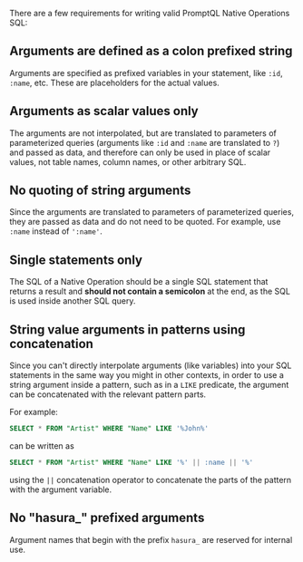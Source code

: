 There are a few requirements for writing valid PromptQL Native Operations SQL:

## Arguments are defined as a colon prefixed string

Arguments are specified as prefixed variables in your statement, like `:id`, `:name`, etc. These are placeholders for
the actual values.

## Arguments as scalar values only

The arguments are not interpolated, but are translated to parameters of parameterized queries (arguments like `:id` and
`:name` are translated to `?`) and passed as data, and therefore can only be used in place of scalar values, not table
names, column names, or other arbitrary SQL.

## No quoting of string arguments

Since the arguments are translated to parameters of parameterized queries, they are passed as data and do not need to be
quoted. For example, use `:name` instead of `':name'`.

## Single statements only

The SQL of a Native Operation should be a single SQL statement that returns a result and **should not contain a
semicolon** at the end, as the SQL is used inside another SQL query.

## String value arguments in patterns using concatenation

Since you can't directly interpolate arguments (like variables) into your SQL statements in the same way you might in
other contexts, in order to use a string argument inside a pattern, such as in a `LIKE` predicate, the argument can be
concatenated with the relevant pattern parts.

For example:

```sql
SELECT * FROM "Artist" WHERE "Name" LIKE '%John%'
```

can be written as

```sql
SELECT * FROM "Artist" WHERE "Name" LIKE '%' || :name || '%'
```

using the `||` concatenation operator to concatenate the parts of the pattern with the argument variable.

## No "hasura\_" prefixed arguments

Argument names that begin with the prefix `hasura_` are reserved for internal use.
